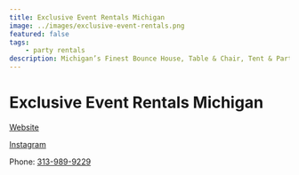 ```yaml
---
title: Exclusive Event Rentals Michigan
image: ../images/exclusive-event-rentals.png
featured: false
tags:
    - party rentals
description: Michigan’s Finest Bounce House, Table & Chair, Tent & Party Rental Provider. Reserve now for Spring-Summer 2025!
---
```


# Exclusive Event Rentals Michigan

[Website](https://exclusiveeventrentalsmichigan.com/)

[Instagram](https://www.instagram.com/exclusiveeventrentalsmichigan/)

Phone: [313-989-9229](tel:313-989-9229)
